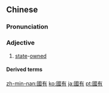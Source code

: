 ==Chinese==
{{zh-forms|s=国有}}

===Pronunciation===
{{zh-pron
|m=guóyǒu
|c=gwok3 jau5
|mn=kok-iú
|cat=a
}}

===Adjective===
{{zh-adj}}

# {{lb|zh|attributive}} [[state]]-[[owned]]

====Derived terms====
{{zh-der|國有股|國有化|國有經濟|國有民營|國有企業|國有資產}}

{{zh-cat|Advanced}}

[[zh-min-nan:國有]]
[[ko:國有]]
[[ja:國有]]
[[pt:國有]]